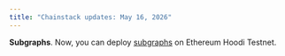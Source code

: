 ```yaml
---
title: "Chainstack updates: May 16, 2026"
---
```

**Subgraphs**. Now, you can deploy [subgraphs](/docs/chainstack-subgraphs-tutorials) on Ethereum Hoodi Testnet.